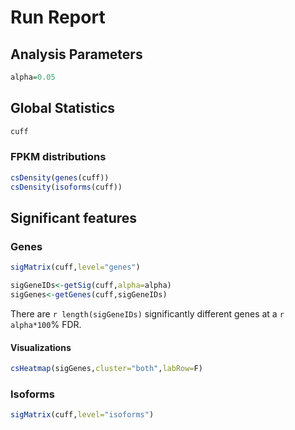 Run Report
==========

Analysis Parameters
-------------------
```r
alpha=0.05
```


Global Statistics
-----------------

```r
cuff
```

### FPKM distributions
```r
csDensity(genes(cuff))
csDensity(isoforms(cuff))
```

Significant features
--------------------

### Genes
```r
sigMatrix(cuff,level="genes")
```

```r
sigGeneIDs<-getSig(cuff,alpha=alpha)
sigGenes<-getGenes(cuff,sigGeneIDs)
```
There are `r length(sigGeneIDs)` significantly different genes at a `r alpha*100`$\%$ FDR. 

#### Visualizations
```r
csHeatmap(sigGenes,cluster="both",labRow=F)
```


### Isoforms
```r
sigMatrix(cuff,level="isoforms")
```
